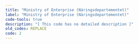 ```yaml
---
title: "Ministry of Enterprise (Näringsdepartementet)"
label: "Ministry of Enterprise (Näringsdepartementet)"
code-tools: true
description: "[ This code has no detailed description ]"
old_codes: REPLACE
code: 2
---
```


